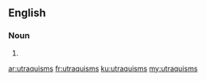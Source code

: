 ==English==

===Noun===
{{head|en|plural}}

# {{plural of|utraquism|lang=en}}

[[ar:utraquisms]]
[[fr:utraquisms]]
[[ku:utraquisms]]
[[my:utraquisms]]